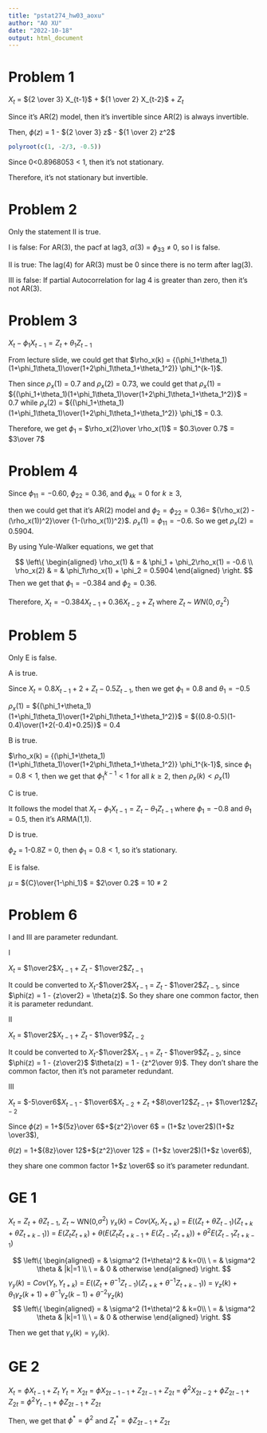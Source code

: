 ```yaml
---
title: "pstat274_hw03_aoxu"
author: "AO XU"
date: "2022-10-18"
output: html_document
---
```


# Problem 1 

$X_t$ = ${2 \over 3} X_{t-1}$ + ${1 \over 2} X_{t-2}$ + $Z_t$


Since it's AR(2) model, then it's invertible since AR(2) is always invertible.

Then, $\phi(z)$ = 1 - ${2 \over 3} z$ - ${1 \over 2} z^2$
```r
polyroot(c(1, -2/3, -0.5))
```
Since 0<0.8968053 < 1, then it's not stationary.

Therefore, it's not stationary but invertible.

# Problem 2

Only the statement II is true.

I is false: For AR(3), the pacf at lag3, $\alpha(3)$ = $\phi_{33}$ $\neq$ 0, so I is false.

II is true: The lag(4) for AR(3) must be 0 since there is no term after lag(3).

III is false: If partial Autocorrelation for lag 4 is greater than zero, then it's not AR(3).

# Problem 3

$X_t - \phi_1X_{t-1} = Z_t + \theta_1Z_{t-1}$

From lecture slide, we could get that $\rho_x(k) = {(\phi_1+\theta_1)(1+\phi_1\theta_1)\over(1+2\phi_1\theta_1+\theta_1^2)} \phi_1^{k-1}$.

Then since $\rho_x(1)$ = 0.7 and $\rho_x(2)$ = 0.73, we could get that $\rho_x(1)$ = ${(\phi_1+\theta_1)(1+\phi_1\theta_1)\over(1+2\phi_1\theta_1+\theta_1^2)}$ = 0.7 while $\rho_x(2)$ = ${(\phi_1+\theta_1)(1+\phi_1\theta_1)\over(1+2\phi_1\theta_1+\theta_1^2)} \phi_1$ = 0.3.

Therefore, we get $\phi_1$ = $\rho_x(2)\over \rho_x(1)$ = $0.3\over 0.7$ = $3\over 7$

# Problem 4

Since $\phi_{11}=-0.60$, $\phi_{22}=0.36$, and $\phi_{kk}=0$ for $k \geq 3$, 

then we could get that it's AR(2) model and $\phi_2 = \phi_{22} = 0.36 =$ ${\rho_x(2) - (\rho_x(1))^2}\over {1-(\rho_x(1))^2}$. $\rho_x(1)=\phi_{11}=-0.6$. So we get $\rho_x(2) = 0.5904$.

By using Yule-Walker equations, we get that

$$ \left\{
\begin{aligned}
\rho_x(1) & = & \phi_1 + \phi_2\rho_x(1) = -0.6 \\
\rho_x(2) & = & \phi_1\rho_x(1) + \phi_2 = 0.5904
\end{aligned}
\right.
$$
Then we get that $\phi_1=-0.384$ and $\phi_2=0.36$.

Therefore, $X_t = -0.384X_{t-1} + 0.36X_{t-2}+ Z_t$ where $Z_t$ ~ $WN(0,\sigma_z^2)$

# Problem 5

Only E is false.

A is true.

Since $X_t = 0.8X_{t-1}+2+Z_t-0.5Z_{t-1}$, then we get $\phi_1 = 0.8$ and $\theta_1 =-0.5$

$\rho_x(1)$ = ${(\phi_1+\theta_1)(1+\phi_1\theta_1)\over(1+2\phi_1\theta_1+\theta_1^2)}$ = ${(0.8-0.5)(1-0.4)\over(1+2(-0.4)+0.25)}$ = 0.4

B is true.

$\rho_x(k) = {(\phi_1+\theta_1)(1+\phi_1\theta_1)\over(1+2\phi_1\theta_1+\theta_1^2)} \phi_1^{k-1}$, since $\phi_1=0.8<1$, then we get that $\phi_1^{k-1} < 1$ for all $k \geq 2$, then $\rho_x(k) < \rho_x(1)$

C is true.

It follows the model that $X_t - \phi_1X_{t-1} = Z_t -\theta_1Z_{t-1}$ where $\phi_1=-0.8$ and $\theta_1=0.5$, then it's ARMA(1,1).

D is true.

$\phi_z$ = 1-0.8Z = 0, then $\phi_1 = 0.8<1$, so it's stationary.

E is false.

$\mu$ = ${C}\over{1-\phi_1}$ = $2\over 0.2$ = 10 $\neq$ 2

# Problem 6

I and III are parameter redundant.

I   

$X_t$ = $1\over2$$X_{t-1}$ + $Z_t$ - $1\over2$$Z_{t-1}$

It could be converted to $X_t$-$1\over2$$X_{t-1}$ = $Z_t$ - $1\over2$$Z_{t-1}$, since $\phi(z) = 1 - {z\over2} = \theta(z)$. So they share one common factor,  then it is parameter redundant.

II 

$X_t$ = $1\over2$$X_{t-1}$ + $Z_t$ - $1\over9$$Z_{t-2}$

It could be converted to $X_t$-$1\over2$$X_{t-1}$ = $Z_t$ - $1\over9$$Z_{t-2}$, since $\phi(z) = 1 - {z\over2}$ $\theta(z) = 1 - {z^2\over 9}$. They don't share the common factor, then it's not parameter redundant.

III

$X_t$ = $-5\over6$$X_{t-1}$ - $1\over6$$X_{t-2}$ + $Z_t$ +$8\over12$$Z_{t-1}$+ $1\over12$$Z_{t-2}$

Since $\phi(z)$ = 1+${5z}\over 6$+${z^2}\over 6$ = (1+$z \over2$)(1+$z \over3$),

$\theta(z)$ = 1+${8z}\over 12$+${z^2}\over 12$ = (1+$z \over2$)(1+$z \over6$),

they share one common factor 1+$z \over6$ so it's parameter redundant.

# GE 1

$X_t$ = $Z_t$ + $\theta Z_{t-1}$, $Z_t$ ~ WN(0,$\sigma^2$)
$\gamma_x(k)$ = $Cov(X_t,X_{t+k})$ = $E((Z_t+\theta Z_{t-1})(Z_{t+k}+\theta Z_{t+k-1}))$ = $E(Z_t Z_{t+k})+\theta(E(Z_t Z_{t+k-1}+E(Z_{t-1} Z_{t+k})) + \theta^2 E(Z_{t-1} Z_{t+k-1})$ 

$$ \left\{
\begin{aligned}
= & \sigma^2 (1+\theta)^2 & k=0\\
\ = & \sigma^2 \theta & |k|=1 \\
\ = & 0  & otherwise
\end{aligned}
\right.
$$
$\gamma_y(k)$ = $Cov(Y_t,Y_{t+k})$ = $E((Z_t+\theta^{-1} Z_{t-1})(Z_{t+k}+\theta^{-1} Z_{t+k-1}))$ = $\gamma_z(k) + \theta_1 \gamma_z (k+1) + \theta^{-1} \gamma_z(k-1) + \theta^{-2}\gamma_z(k)$ 
$$ \left\{
\begin{aligned}
= & \sigma^2 (1+\theta)^2 & k=0\\
\ = & \sigma^2 \theta & |k|=1 \\
\ = & 0  & otherwise
\end{aligned}
\right.
$$

Then we get that $\gamma_x(k) = \gamma_y(k)$.

# GE 2

$X_t = \phi X_{t-1} + Z_t$
$Y_t = X_{2t}$ = $\phi X_{2t-1-1} +Z_{2t-1}+Z_{2t}$ = $\phi^2 X_{2t-2} + \phi Z_{2t-1} + Z_{2t}$ = $\phi^2 Y_{t-1} + \phi Z_{2t-1} + Z_{2t}$

Then, we get that $\phi^* = \phi^2$ and $Z_t^* = \phi Z_{2t-1} + Z_{2t}$